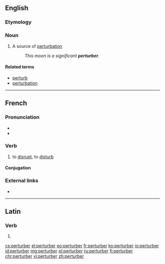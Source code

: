 ==English==

===Etymology===
{{suffix|perturb|er|lang=en}}

===Noun===
{{en-noun}}

# {{lb|en|physics}} A source of [[perturbation]]
#: ''This moon is a significant '''perturber'''.''

====Related terms====
* [[perturb]]
* [[perturbation]]

----

==French==

===Pronunciation===
* {{IPA|/pɛʁ.tyʁ.be/|lang=fr}}
* {{audio|Fr-perturber.ogg|perturber|lang=fr}}

===Verb===
{{fr-verb}}

# {{lb|fr|transitive}} to [[disrupt]], to [[disturb]]

====Conjugation====
{{fr-conj-auto}}

===External links===
* {{R:TLFi}}

----

==Latin==

===Verb===
{{la-verb-form|perturber}}

# {{inflection of|perturbō||1|s|pres|pasv|subj|lang=la}}

[[cs:perturber]]
[[el:perturber]]
[[eo:perturber]]
[[fr:perturber]]
[[ko:perturber]]
[[io:perturber]]
[[id:perturber]]
[[mg:perturber]]
[[pl:perturber]]
[[ru:perturber]]
[[fi:perturber]]
[[chr:perturber]]
[[vi:perturber]]
[[zh:perturber]]
